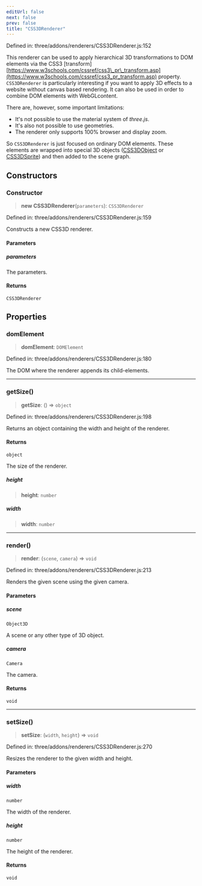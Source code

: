 ```yaml
---
editUrl: false
next: false
prev: false
title: "CSS3DRenderer"
---
```


Defined in: three/addons/renderers/CSS3DRenderer.js:152

This renderer can be used to apply hierarchical 3D transformations to DOM elements
via the CSS3 [transform][https://www.w3schools.com/cssref/css3\_pr\_transform.asp](https://www.w3schools.com/cssref/css3_pr_transform.asp) property.
`CSS3DRenderer` is particularly interesting if you want to apply 3D effects to a website without
canvas based rendering. It can also be used in order to combine DOM elements with WebGLcontent.

There are, however, some important limitations:

- It's not possible to use the material system of *three.js*.
- It's also not possible to use geometries.
- The renderer only supports 100% browser and display zoom.

So `CSS3DRenderer` is just focused on ordinary DOM elements. These elements are wrapped into special
3D objects ([CSS3DObject](CSS3DObject.html) or [CSS3DSprite](CSS3DSprite.html)) and then added to the scene graph.

## Constructors

### Constructor

> **new CSS3DRenderer**(`parameters`): `CSS3DRenderer`

Defined in: three/addons/renderers/CSS3DRenderer.js:159

Constructs a new CSS3D renderer.

#### Parameters

##### parameters

The parameters.

#### Returns

`CSS3DRenderer`

## Properties

### domElement

> **domElement**: `DOMElement`

Defined in: three/addons/renderers/CSS3DRenderer.js:180

The DOM where the renderer appends its child-elements.

***

### getSize()

> **getSize**: () => `object`

Defined in: three/addons/renderers/CSS3DRenderer.js:198

Returns an object containing the width and height of the renderer.

#### Returns

`object`

The size of the renderer.

##### height

> **height**: `number`

##### width

> **width**: `number`

***

### render()

> **render**: (`scene`, `camera`) => `void`

Defined in: three/addons/renderers/CSS3DRenderer.js:213

Renders the given scene using the given camera.

#### Parameters

##### scene

`Object3D`

A scene or any other type of 3D object.

##### camera

`Camera`

The camera.

#### Returns

`void`

***

### setSize()

> **setSize**: (`width`, `height`) => `void`

Defined in: three/addons/renderers/CSS3DRenderer.js:270

Resizes the renderer to the given width and height.

#### Parameters

##### width

`number`

The width of the renderer.

##### height

`number`

The height of the renderer.

#### Returns

`void`
